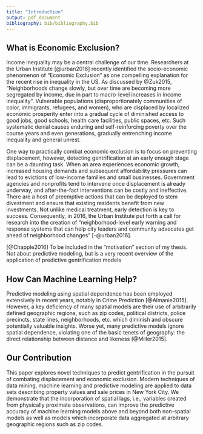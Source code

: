 ```yaml
---
title: "Introduction"
output: pdf_document
bibliography: bib/bibliography.bib
---
```


## What is Economic Exclusion?

Income inequality may be a central challenge of our time. Researchers at the Urban Institute [@urban2016] recently identified the socio-economic phenomenon of “Economic Exclusion” as one compelling explanation for the recent rise in inequality in the US. As discussed by @Zuk2015, "Neighborhoods change slowly, but over time are becoming more segregated by income, due in part to macro-level increases in income inequality". Vulnerable populations (disproportionately communities of color, immigrants, refugees, and women), who are displaced by localized economic prosperity enter into a gradual cycle of diminished access to good jobs, good schools, health care facilities, public spaces, etc. Such systematic denial causes enduring and self-reinforcing poverty over the course years and even generations, gradually entrenching income inequality and general unrest.

One way to practically combat economic exclusion is to focus on preventing displacement, however, detecting gentrification at an early enough stage can be a daunting task. When an area experiences economic growth, increased housing demands and subsequent affordability pressures can lead to evictions of low-income families and small businesses. Government agencies and nonprofits tend to intervene once displacement is already underway, and after-the-fact interventions can be costly and ineffective. There are a host of preemptive actions that can be deployed to stem divestment and ensure that existing residents benefit from new investments. Not unlike medical treatment, early detection is key to success. Consequently, in 2016, the Urban Institute put forth a call for research into the creation of “neighborhood-level early warning and response systems that can help city leaders and community advocates get ahead of neighborhood changes" [-@urban2016].


[@Chapple2016]
To be included in the "motivation" section of my thesis. Not about predictive modeling, but is a very recent overview of the application of predictive gentrification models

## How Can Machine Learning Help?

Predictive modeling using spatial dependence has been employed extensively in recent years, notably in Crime Prediction [@Almanie2015]. However, a key deficiency of many spatial models are their use of arbitrarily defined geographic regions, such as zip codes, political districts, police precincts, state lines, neighborhoods, etc. which diminish and obscure potentially valuable insights. Worse yet, many predictive models ignore spatial dependence, violating one of the basic tenets of geography: the direct relationship between distance and likeness [@Miller2015].

## Our Contribution

This paper explores novel techniques to predict gentrification in the pursuit of combating displacement and economic exclusion. Modern techniques of data mining, machine learning and predictive modeling are applied to data sets describing property values and sale prices in New York City. We demonstrate that the incorporation of spatial lags, i.e., variables created from physically proximate observations, can improve the predictive accuracy of machine learning models above and beyond both non-spatial models as well as models which incorporate data aggregated at arbitrary geographic regions such as zip codes. 